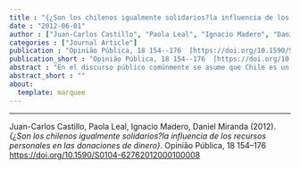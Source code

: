 ```yaml
---
title : "{¿Son los chilenos igualmente solidarios?la influencia de los recursos personales en las donaciones de dinero}"
date : "2012-06-01"
author : ["Juan-Carlos Castillo", "Paola Leal", "Ignacio Madero", "Daniel Miranda"]
categories : ["Journal Article"]
publication : "Opinião Pública, 18 154--176  [https://doi.org/10.1590/S0104-62762012000100008](https://doi.org/10.1590/S0104-62762012000100008)"
publication_short : "Opinião Pública, 18 154--176  [https://doi.org/10.1590/S0104-62762012000100008](https://doi.org/10.1590/S0104-62762012000100008)"
abstract : "En el discurso público comúnmente se asume que Chile es un país solidario, un supuesto que se confunde con la idea de una cierta homogeneidad en lo que respecta a valores solidarios y conductas de ayuda en el país. El presente trabajo apunta a cuestionar esta idea de homogeneidad respecto de solidaridad, proponiendo que las conductas solidarias se relacionan con los recursos que las personas poseen, los que a su vez se asocian al lugar que las personas ocupan en la estructura de estratificación social. Tomando los datos de la Encuesta de Solidaridad realizada en 2009 por el Centro de Medición MIDE UC de la Pontificia Universidad Católica de Chile, el trabajo se centra en un tipo de conducta de ayuda particular: las donaciones en dinero. El análisis se focaliza en la influencia de recursos personales como ingreso, educación y pertenencia a redes sobre este tipo de donaciones. Los resultados indican que los individuos con mayores recursos son más proclives a las donaciones, donde el nivel educacional alcanzado juega un papel preponderante."
abstract_short : ""
about:
  template: marquee
---
```

---


::: {.callout-note title="How to cite this work"}

Juan-Carlos Castillo, Paola Leal, Ignacio Madero, Daniel Miranda (2012). *{¿Son los chilenos igualmente solidarios?la influencia de los recursos personales en las donaciones de dinero}*. Opinião Pública, 18 154--176  [https://doi.org/10.1590/S0104-62762012000100008](https://doi.org/10.1590/S0104-62762012000100008)

:::

